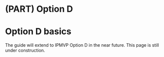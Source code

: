 # (PART) Option D {.unnumbered}

# Option D basics {#optDbasics}

The guide will extend to IPMVP Option D in the near future. This page is still under construction.